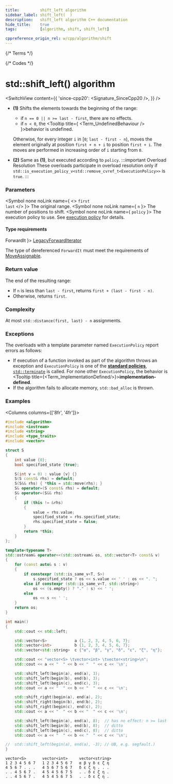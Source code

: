 ```yaml
---
title:         shift_left algorithm
sidebar_label: shift_left(  )
description:   shift_left algorithm C++ documentation
hide_title:    true
tags:          [algorithm, shift, shift_left]

cppreference_origin_rel: w/cpp/algorithm/shift
---
```



{/* Terms */}


{/* Codes */}


# std::shift_left() algorithm

<SwitchView content={{
  'since-cpp20': <Signature_SinceCpp20 />,
}} />

- **(1)** Shifts the elements towards the beginning of the range:
  - if `n == 0 || n >= last - first`, there are no effects.
  - if `n < 0`, the <Tooltip title={ <Term_UndefinedBehaviour /> }>behavior is undefined</Tooltip>.

  Otherwise, for every integer `i` in [`0`; `last - first - n`), moves the element originally at position `first + n + i` to position `first + i`. The moves are performed in increasing order of `i` starting from `0`.

 - **(2)** Same as **(1)**, but executed according to `policy`.
  :::important Overload Resolution
  These overloads participate in overload resolution only if `std::is_execution_policy_v<std::remove_cvref_t<ExecutionPolicy>>` is <code>true</code>.
  :::


### Parameters

<SymbolTable>

  <Symbol none noLink name={ <> <code>first</code> <br/> <code>last</code> </> }>
    The original range.
  </Symbol>
  <Symbol none noLink name={ <code>n</code>  }>
    The number of positions to shift.
  </Symbol>
  <Symbol none noLink name={ <code>policy</code>  }>
    The execution policy to use. See <a href="#">execution policy</a> for details.
  </Symbol>

</SymbolTable>

#### Type requirements

<SymbolTable>
  <Symbol none noLink name={ <code>ForwardIt</code> }>
    <a href="/docs/named_req/LegacyForwardIterator">LegacyForwardIterator</a>
  </Symbol>
</SymbolTable>

The type of dereferenced `ForwardIt` must meet the requirements of [MoveAssignable](/docs/named_req/MoveAssignable).

### Return value

The end of the resulting range:
- If `n` is less than `last - first`, returns `first + (last - first - n)`.
- Otherwise, returns `first`.

### Complexity

At most `std::distance(first, last) - n` assignments.

### Exceptions

The overloads with a template parameter named `ExecutionPolicy` report errors as follows:
- If execution of a function invoked as part of the algorithm throws an exception and `ExecutionPolicy` is one of the [**standard policies**](#), [`std::terminate`](#) is called.
	For none other `ExecutionPolicy`, the behavior is <Tooltip title={<Term_ImplementationDefined/>}>**implementation-defined**</Tooltip>.
- If the algorithm fails to allocate memory, `std::bad_alloc` is thrown.

### Examples

<Columns columns={['8fr', '4fr']}>
<div>

```cpp title='Main.cpp' showLineNumbers
#include <algorithm>
#include <iostream>
#include <string>
#include <type_traits>
#include <vector>

struct S
{
    int value {0};
    bool specified_state {true};

    S(int v = 0) : value {v} {}
    S(S const& rhs) = default;
    S(S&& rhs) { *this = std::move(rhs); }
    S& operator=(S const& rhs) = default;
    S& operator=(S&& rhs)
    {
        if (this != &rhs)
        {
            value = rhs.value;
            specified_state = rhs.specified_state;
            rhs.specified_state = false;
        }
        return *this;
    }
};

template<typename T>
std::ostream& operator<<(std::ostream& os, std::vector<T> const& v)
{
    for (const auto& s : v)
    {
        if constexpr (std::is_same_v<T, S>)
            s.specified_state ? os << s.value << ' ' : os << ". ";
        else if constexpr (std::is_same_v<T, std::string>)
            os << (s.empty() ? "." : s) << ' ';
        else
            os << s << ' ';
    }
    return os;
}

int main()
{
    std::cout << std::left;

    std::vector<S>            a {1, 2, 3, 4, 5, 6, 7};
    std::vector<int>          b {1, 2, 3, 4, 5, 6, 7};
    std::vector<std::string>  c {"α", "β", "γ", "δ", "ε", "ζ", "η"};

    std::cout << "vector<S> \tvector<int> \tvector<string>\n";
    std::cout << a << "  " << b << "  " << c << '\n';

    std::shift_left(begin(a), end(a), 3);
    std::shift_left(begin(b), end(b), 3);
    std::shift_left(begin(c), end(c), 3);
    std::cout << a << "  " << b << "  " << c << '\n';

    std::shift_right(begin(a), end(a), 2);
    std::shift_right(begin(b), end(b), 2);
    std::shift_right(begin(c), end(c), 2);
    std::cout << a << "  " << b << "  " << c << '\n';

    std::shift_left(begin(a), end(a), 8);  // has no effect: n >= last - first
    std::shift_left(begin(b), end(b), 8);  // ditto
    std::shift_left(begin(c), end(c), 8);  // ditto
    std::cout << a << "  " << b << "  " << c << '\n';

//  std::shift_left(begin(a), end(a), -3); // UB, e.g. segfault.)
}
```

</div>
<div>

```plaintext title="Output"
vector<S>       vector<int>     vector<string>
1 2 3 4 5 6 7   1 2 3 4 5 6 7   α β γ δ ε ζ η
4 5 6 7 . . .   4 5 6 7 5 6 7   δ ε ζ η . . .
. . 4 5 6 7 .   4 5 4 5 6 7 5   . . δ ε ζ η .
. . 4 5 6 7 .   4 5 4 5 6 7 5   . . δ ε ζ η .
```

</div>
</Columns>
